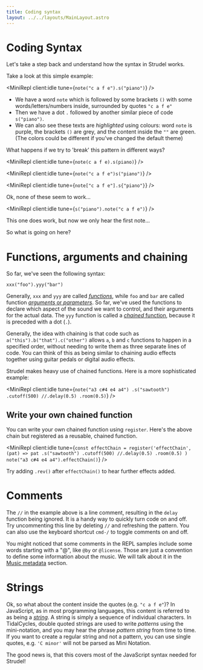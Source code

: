 ```yaml
---
title: Coding syntax
layout: ../../layouts/MainLayout.astro
---
```



# Coding Syntax

Let's take a step back and understand how the syntax in Strudel works.

Take a look at this simple example:

<MiniRepl client:idle tune={`note("c a f e").s("piano")`} />

- We have a word `note` which is followed by some brackets `()` with some words/letters/numbers inside, surrounded by quotes `"c a f e"`
- Then we have a dot `.` followed by another similar piece of code `s("piano")`.
- We can also see these texts are _highlighted_ using colours: word `note` is purple, the brackets `()` are grey, and the content inside the `""` are green. (The colors could be different if you've changed the default theme)

What happens if we try to 'break' this pattern in different ways?

<MiniRepl client:idle tune={`note(c a f e).s(piano)`} />

<MiniRepl client:idle tune={`note("c a f e")s("piano")`} />

<MiniRepl client:idle tune={`note["c a f e"].s{"piano"}`} />

Ok, none of these seem to work...

<MiniRepl client:idle tune={`s("piano").note("c a f e")`} />

This one does work, but now we only hear the first note...

So what is going on here?

# Functions, arguments and chaining

So far, we've seen the following syntax:

```
xxx("foo").yyy("bar")
```

Generally, `xxx` and `yyy` are called [_functions_](<https://en.wikipedia.org/wiki/Function_(computer_programming)>), while `foo` and `bar` are called function [_arguments_ or _parameters_](<https://en.wikipedia.org/wiki/Parameter_(computer_programming)>).
So far, we've used the functions to declare which aspect of the sound we want to control, and their arguments for the actual data.
The `yyy` function is called a [_chained_ function](https://en.wikipedia.org/wiki/Method_chaining), because it is preceded with a dot (`.`).

Generally, the idea with chaining is that code such as `a("this").b("that").c("other")` allows `a`, `b` and `c` functions to happen in a specified order, without needing to write them as three separate lines of code.
You can think of this as being similar to chaining audio effects together using guitar pedals or digital audio effects.

Strudel makes heavy use of chained functions. Here is a more sophisticated example:

<MiniRepl
  client:idle
  tune={`note("a3 c#4 e4 a4")
.s("sawtooth")
.cutoff(500)
//.delay(0.5)
.room(0.5)`}
/>

## Write your own chained function

You can write your own chained function using `register`. Here's the above chain but registered as a reusable, chained function.

<MiniRepl
  client:idle
  tune={`const effectChain = register('effectChain', (pat) => pat
    .s("sawtooth")
    .cutoff(500)
    //.delay(0.5)
    .room(0.5)
  )
note("a3 c#4 e4 a4").effectChain()`}
/>

Try adding `.rev()` after `effectChain()` to hear further effects added.

# Comments

The `//` in the example above is a line comment, resulting in the `delay` function being ignored.
It is a handy way to quickly turn code on and off.
Try uncommenting this line by deleting `//` and refreshing the pattern.
You can also use the keyboard shortcut `cmd-/` to toggle comments on and off.

You might noticed that some comments in the REPL samples include some words starting with a "@", like `@by` or `@license`.
Those are just a convention to define some information about the music. We will talk about it in the [Music metadata](/learn/metadata) section.

# Strings

Ok, so what about the content inside the quotes (e.g. `"c a f e"`)?
In JavaScript, as in most programming languages, this content is referred to as being a [_string_](<https://en.wikipedia.org/wiki/String_(computer_science)>).
A string is simply a sequence of individual characters.
In TidalCycles, double quoted strings are used to write _patterns_ using the mini-notation, and you may hear the phrase _pattern string_ from time to time.
If you want to create a regular string and not a pattern, you can use single quotes, e.g. `'C minor'` will not be parsed as Mini Notation.

The good news is, that this covers most of the JavaScript syntax needed for Strudel!

<br />
